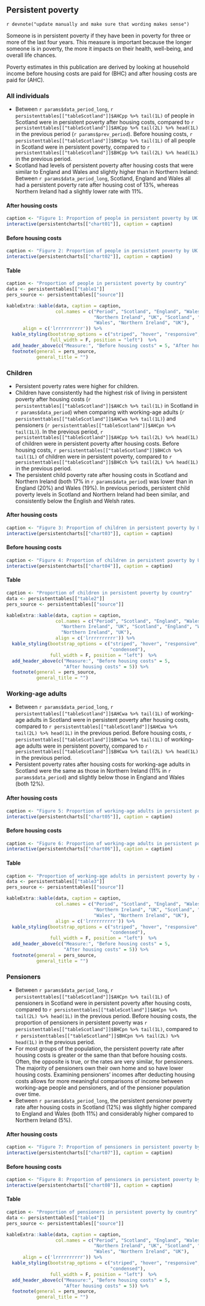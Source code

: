 ## Persistent poverty

`r devnote("update manually and make sure that wording makes sense")`

Someone is in persistent poverty if they have been in poverty for three or more of the last four years. This measure is important because the longer someone is in poverty, the more it impacts on their health, well-being, and overall life chances.

Poverty estimates in this publication are derived by looking at household income before housing costs are paid for (BHC) and after housing costs are paid for (AHC). 

### All individuals {.tabset}

- Between `r params$data_period_long`, `r persistenttables[["tableScotland"]]$AHCpp %>% tail(1L)` of people in Scotland were in persistent poverty after housing costs, compared to `r persistenttables[["tableScotland"]]$AHCpp %>% tail(2L) %>% head(1L)` in the previous period (`r params$prev_period`). Before housing costs, `r persistenttables[["tableScotland"]]$BHCpp %>% tail(1L)` of all people in Scotland were in persistent poverty, compared to `r persistenttables[["tableScotland"]]$BHCpp %>% tail(2L) %>% head(1L)` in the previous period.
- Scotland had levels of persistent poverty after housing costs that were similar to England and Wales and slightly higher than in Northern Ireland: Between `r params$data_period_long`, Scotland, England and Wales all had a persistent poverty rate after housing cost of 13%, whereas Northern Ireland had a slightly lower rate with 11%. 

#### After housing costs

```{r chart01}
caption <- "Figure 1: Proportion of people in persistent poverty by UK country"
interactive(persistentcharts[["chart01"]], caption = caption)
```

#### Before housing costs

```{r chart02}
caption <- "Figure 2: Proportion of people in persistent poverty by UK country"
interactive(persistentcharts[["chart02"]], caption = caption)
```

#### Table

```{r table1}
caption <- "Proportion of people in persistent poverty by country"
data <- persistenttables[["table1"]]
pers_source <- persistenttables[["source"]]

kableExtra::kable(data, caption = caption, 
                  col.names = c("Period", "Scotland", "England", "Wales", 
                                "Northern Ireland", "UK", "Scotland", "England", 
                                "Wales", "Northern Ireland", "UK"),
      align = c('lrrrrrrrrrr')) %>%
  kable_styling(bootstrap_options = c("striped", "hover", "responsive", "condensed"),
                full_width = F, position = "left")  %>%
  add_header_above(c("Measure:", "Before housing costs" = 5, "After housing costs" = 5)) %>%
  footnote(general = pers_source,
           general_title = "")

```

### Children {.tabset}

- Persistent poverty rates were higher for children.
- Children have consistently had the highest risk of living in persistent poverty after housing costs (`r persistenttables[["tableScotland"]]$AHCch %>% tail(1L)` in Scotland in `r params$data_period`) when comparing with working-age adults (`r persistenttables[["tableScotland"]]$AHCwa %>% tail(1L)`) and pensioners (`r persistenttables[["tableScotland"]]$AHCpn %>% tail(1L)`). In the previous period, `r persistenttables[["tableScotland"]]$AHCpp %>% tail(2L) %>% head(1L)` of children were in persistent poverty after housing costs. Before housing costs, `r persistenttables[["tableScotland"]]$BHCch %>% tail(1L)` of children were in persistent poverty, compared to `r persistenttables[["tableScotland"]]$BHCch %>% tail(2L) %>% head(1L)` in the previous period.
- The persistent child poverty rate after housing costs in Scotland and Northern Ireland (both 17% in `r params$data_period`) was lower than in England (20%) and Wales (19%). In previous periods, persistent child poverty levels in Scotland and Northern Ireland had been similar, and consistently below the English and Welsh rates. 

#### After housing costs

```{r chart03}
caption <- "Figure 3: Proportion of children in persistent poverty by UK country"
interactive(persistentcharts[["chart03"]], caption = caption)
```

#### Before housing costs

```{r chart04}
caption <- "Figure 4: Proportion of children in persistent poverty by UK country"
interactive(persistentcharts[["chart04"]], caption = caption)
```

#### Table

```{r table2}

caption <- "Proportion of children in persistent poverty by country"
data <- persistenttables[["table2"]]
pers_source <- persistenttables[["source"]]

kableExtra::kable(data, caption = caption,
                  col.names = c("Period", "Scotland", "England", "Wales", 
                    "Northern Ireland", "UK", "Scotland", "England", "Wales", 
                    "Northern Ireland", "UK"),
                  align = c('lrrrrrrrrrr')) %>%
  kable_styling(bootstrap_options = c("striped", "hover", "responsive", 
                                      "condensed"),
                full_width = F, position = "left")  %>%
  add_header_above(c("Measure:", "Before housing costs" = 5, 
                     "After housing costs" = 5)) %>%
  footnote(general = pers_source,
           general_title = "")
```


### Working-age adults {.tabset}

- Between `r params$data_period_long`, `r persistenttables[["tableScotland"]]$AHCwa %>% tail(1L)` of working-age adults in Scotland were in persistent poverty after housing costs, compared to `r persistenttables[["tableScotland"]]$AHCwa %>% tail(2L) %>% head(1L)` in the previous period. Before housing costs, `r persistenttables[["tableScotland"]]$BHCwa %>% tail(1L)` of working-age adults were in persistent poverty, compared to `r persistenttables[["tableScotland"]]$BHCwa %>% tail(2L) %>% head(1L)` in the previous period.
- Persistent poverty rates after housing costs for working-age adults in Scotland were the same as those in Northern Ireland (11% in `r params$data_period`) and slightly below those in England and Wales (both 12%). 

#### After housing costs

```{r chart05}
caption <- "Figure 5: Proportion of working-age adults in persistent poverty by UK country"
interactive(persistentcharts[["chart05"]], caption = caption)
```

#### Before housing costs

```{r chart06}
caption <- "Figure 6: Proportion of working-age adults in persistent poverty by UK country"
interactive(persistentcharts[["chart06"]], caption = caption)
```

#### Table

```{r table3}

caption <- "Proportion of working-age adults in persistent poverty by country"
data <- persistenttables[["table3"]]
pers_source <- persistenttables[["source"]]

kableExtra::kable(data, caption = caption,
                  col.names = c("Period", "Scotland", "England", "Wales", 
                                "Northern Ireland", "UK", "Scotland", "England", 
                                "Wales", "Northern Ireland", "UK"),
                  align = c('lrrrrrrrrrr')) %>%
  kable_styling(bootstrap_options = c("striped", "hover", "responsive", 
                                      "condensed"),
                full_width = F, position = "left")  %>%
  add_header_above(c("Measure:", "Before housing costs" = 5, 
                     "After housing costs" = 5)) %>%
  footnote(general = pers_source,
           general_title = "")
```

### Pensioners {.tabset}

- Between `r params$data_period_long`, `r persistenttables[["tableScotland"]]$AHCpn %>% tail(1L)` of pensioners in Scotland were in persistent poverty after housing costs, compared to `r persistenttables[["tableScotland"]]$AHCpn %>% tail(2L) %>% head(1L)` in the previous period. Before housing costs, the proportion of pensioners in persistent poverty was `r persistenttables[["tableScotland"]]$BHCpn %>% tail(1L)`, compared to `r persistenttables[["tableScotland"]]$BHCpn %>% tail(2L) %>% head(1L)` in the previous period.
- For most groups of the population, the persistent poverty rate after housing costs is greater or the same than that before housing costs. Often, the opposite is true, or the rates are very similar, for pensioners. The majority of pensioners own their own home and so have lower housing costs. Examining pensioners’ incomes after deducting housing costs allows for more meaningful comparisons of income between working-age people and pensioners, and of the pensioner population over time.
- Between `r params$data_period_long`, the persistent pensioner poverty rate after housing costs in Scotland (12%) was slightly higher compared to England and Wales (both 11%) and considerably higher compared to Northern Ireland (5%).

#### After housing costs

```{r chart07}
caption <- "Figure 7: Proportion of pensioners in persistent poverty by UK country"
interactive(persistentcharts[["chart07"]], caption = caption)
```

#### Before housing costs

```{r chart08}
caption <- "Figure 8: Proportion of pensioners in persistent poverty by UK country"
interactive(persistentcharts[["chart08"]], caption = caption)
```

#### Table

```{r table4}

caption <- "Proportion of pensioners in persistent poverty by country"
data <- persistenttables[["table4"]]
pers_source <- persistenttables[["source"]]

kableExtra::kable(data, caption = caption,
                  col.names = c("Period", "Scotland", "England", "Wales", 
                                "Northern Ireland", "UK", "Scotland", "England", 
                                "Wales", "Northern Ireland", "UK"),
      align = c('lrrrrrrrrrr')) %>%
  kable_styling(bootstrap_options = c("striped", "hover", "responsive", 
                                      "condensed"),
                full_width = F, position = "left")  %>%
  add_header_above(c("Measure:", "Before housing costs" = 5, 
                     "After housing costs" = 5)) %>%
  footnote(general = pers_source,
           general_title = "")
```
